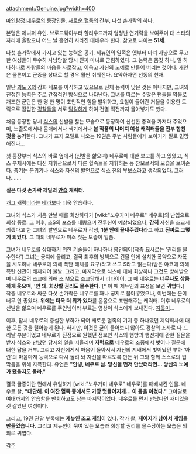 attachment:/Genuine.jpg?width=400

[[마인탐정 네우로]]의 등장인물. [[새로운 혈족]]의 간부, 다섯 손가락의 하나.

본명은 제니퍼 유인. 브로드웨이부터 할리우드까지 엄청난 연기력을 보여주며 대 스타의 자리에 올랐으나 어느 날 홀연히 사라진 대배우라 한다. 참고로 나이는 '''51세'''.

다섯 손가락에서 가지고 있는 능력은 공기. 제뉴인의 일족은 옛부터 마녀 사냥으로 무고한 여성들이 무수히 사냥당할 당시 진짜 마녀로 군림하였다. 그 능력은 몸짓 하나, 말 하나하나로 사람들의 마음을 사로잡고, 이윽고 자신의 노예로 만들어 버리는 것이다. 개인은 물론이고 군중을 상대로 할 경우 훨씬 쉬워진다. 요약하자면 선동의 천재.

일단 [[괴도 X]]의 강화 세포를 이식하고 있으므로 신체 능력이 낮은 것은 아니지만, 그녀의 진정한 능력은 주로 간접적인 방식으로 나타난다. 그녀를 따르는 수많은 팬들을 약물로 개조한 군단은 한 명 한 명이 초인적인 힘을 발위하고, 요철이 들어간 거울을 이용한 트릭으로 잠입한 [[경찰]]들을 서로 [[팀킬]]하게 하여 전멸 직전까지 몰아넣기도 했다.

처음 등장할 당시 [[식스]]의 신발을 핧는 모습으로 등장하여 신선한 충격을 가져다 주었으며, 노출도에서나 몸매에서나 색기에서나 '''본 작품의 나머지 여성 캐릭터들을 전부 합친 것을 능가'''한다. 그녀가 표지 모델로 나오는 19권은 주변 사람들에게 보이기가 절로 민망해진다...

첫 등장부터 식스의 바로 옆에서 (신발을 핥으며) 네우로에 대한 보고를 하고 있었고, 식스 부재시에는 대신 지휘관으로서 다른 혈족들을 지휘하는 등 참모로서의 모습을 보여준다. 풍기는 분위기나 식스와 자신의 발언으로 식스 전의 부보스라고 생각되었다. 그러나…….

'''실은 다섯 손가락 제일의 [[안습]] 캐릭터.'''

[[개그 캐릭터]]라는 [[테라]]보다 더욱 안습하다.

그녀와 식스가 처음 만날 때를 회상하다가 [wiki:"노우가미 네우로" 네우로]의 난입으로 회상 종료. 그 이후, 초S의 포스를 내뿜으며 전투신이 예상되었으나, '''감히''' 자신을 조교시키겠다고 한 그녀의 발언으로 네우로가 각성, '''1분 안에 끝내주겠다'''라고 하고 '''진짜로 그렇게 되었다.''' 그 때의 네우로가 미소 짓는 모습이 일품.

그녀가 네우로를 상대하기 위한 기술들이 하나하나 봉인되어(작중 묘사로는 '권리를 몰수한다') 그녀는 궁지에 몰리고, 결국 최후의 방책으로 건물 안에 설치한 폭약으로 자폭을 시도하나 네우로에 의해 폭탄 해체를 요구(라고 쓰고 S라고 읽는다)받은 야코에 의해 폭탄 신관이 해제되어 불발. 그리고, 마지막으로 식스에 대해 회상하나 그것도 방해받으며 네우로의 조교에 의해 초 M으로 조교당해서 리타이어. 그 때 네우로는 '''너무나도 상큼하게 웃으며''', ''''안 돼. 회상할 권리도 몰수한다.''''[* 이 때 제뉴인의 표정을 보면 '''귀엽다.'''] 작중 네우로와 싸운 다섯 손가락은 네우로를 꽤나 궁지로 몰아넣었으나, 이번에는 운이 너무 안 좋았다. '''위에는 더욱 더 위가 있다'''를 온몸으로 표현해주는 캐릭터. 이후 네우로의 신발을 핥으며 네우로를 주인님이라 부르는 영상이 식스에게 보내진다. [[지못미]]...

이후, 잠시 네우로의 충실한 부하가 되어 새로운 혈족의 기지 중 하나였던 제약회사에 대한 모든 것을 털어놓게 된다. 하지만, 이것은 굳이 물어보지 않아도 경찰의 조사로 다 드러날 부분이었고 네우로가 진정으로 원했던 정보인 식스의 행방과 행선지에 관한 질문을 받자 식스와 만났던 당시의 일을 떠올리며 '''자력으로''' 네우로의 조종에서 벗어나 질문에 대한 답을 거부. 그리고 자신에게서 마음이 돌아서서 자신의 지배에서 벗어났던 부하 '아란'의 마음마저 능력으로 다시 돌려 놔 자신을 따르도록 만든 뒤 그와 함께 스스로의 입막음을 위해 자폭한다. 유언은 '''"안녕, 네우로 님. 당신을 먼저 만났더라면... 당신의 노예가 됐을지도 몰라."'''

결국 굴종이란 면에서 유일하게 [wiki:"노우가미 네우로" 네우로]를 패배시킨 인물. 네우로 왈, '''"대단해. 이 여잔 혈족 중에서도 가장 멋들어지게... 이 몸을 이겼다."''' 그야말로 여태까지의 안습함을 만회하고도 남는 마지막이었다. 네우로를 먼저 만났다면 재미있을 것 같았던 여성이다.

그리고, 19권 권말 부록에는 '''제뉴인 조교 게임'''이 있다. 작가 왈, '''페이지가 남아서 게임을 만들었습니다.''' 그리고 제뉴인이 묶여 있는 모습과 회상할 권리를 몰수당하는 모습은 의외로 귀엽다.


[[각주]]
